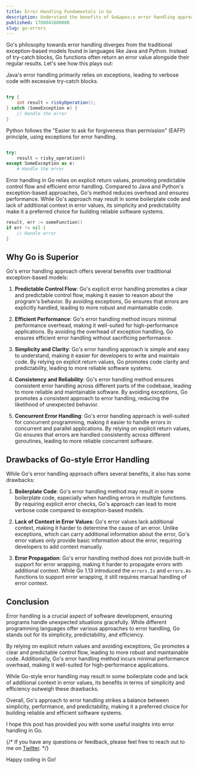 ```yaml
---
title: Error Handling Fundamentals in Go
description: Understand the benefits of Go&apos;s error handling approach. Explore how it promotes code clarity, efficiency, and helps you write more maintainable software.
published: 1708041600000
slug: go-errors
---
```


Go&apos;s philosophy towards error handling diverges from the traditional exception-based models found in languages like Java and Python. Instead of try-catch blocks, Go functions often return an error value alongside their regular results.  Let's see how this plays out:

Java&apos;s error handling primarily relies on exceptions, leading to verbose code with excessive try-catch blocks.

```java

try {
    int result = riskyOperation();
} catch (SomeException e) {
    // Handle the error
}
```

Python follows the "Easier to ask for forgiveness than permission" (EAFP) principle, using exceptions for error handling.
```python

try:
    result = risky_operation()
except SomeException as e:
    # Handle the error
```

Error handling in Go relies on explicit return values, promoting predictable control flow and efficient error handling. Compared to Java and Python&apos;s exception-based approaches, Go&apos;s method reduces overhead and ensures performance. While Go&apos;s approach may result in some boilerplate code and lack of additional context in error values, its simplicity and predictability make it a preferred choice for building reliable software systems.
```go
result, err := someFunction()
if err != nil {
    // Handle error
}
```

## Why Go is Superior

Go&apos;s error handling approach offers several benefits over traditional exception-based models:

1. **Predictable Control Flow**: Go&apos;s explicit error handling promotes a clear and predictable control flow, making it easier to reason about the program&apos;s behavior. By avoiding exceptions, Go ensures that errors are explicitly handled, leading to more robust and maintainable code.

2. **Efficient Performance**: Go&apos;s error handling method incurs minimal performance overhead, making it well-suited for high-performance applications. By avoiding the overhead of exception handling, Go ensures efficient error handling without sacrificing performance.

3. **Simplicity and Clarity**: Go&apos;s error handling approach is simple and easy to understand, making it easier for developers to write and maintain code. By relying on explicit return values, Go promotes code clarity and predictability, leading to more reliable software systems.

4. **Consistency and Reliability**: Go&apos;s error handling method ensures consistent error handling across different parts of the codebase, leading to more reliable and maintainable software. By avoiding exceptions, Go promotes a consistent approach to error handling, reducing the likelihood of unexpected behavior.

5. **Concurrent Error Handling**: Go&apos;s error handling approach is well-suited for concurrent programming, making it easier to handle errors in concurrent and parallel applications. By relying on explicit return values, Go ensures that errors are handled consistently across different goroutines, leading to more reliable concurrent software.

## Drawbacks of Go-style Error Handling

While Go&apos;s error handling approach offers several benefits, it also has some drawbacks:

1. **Boilerplate Code**: Go&apos;s error handling method may result in some boilerplate code, especially when handling errors in multiple functions. By requiring explicit error checks, Go&apos;s approach can lead to more verbose code compared to exception-based models.

2. **Lack of Context in Error Values**: Go&apos;s error values lack additional context, making it harder to determine the cause of an error. Unlike exceptions, which can carry additional information about the error, Go&apos;s error values only provide basic information about the error, requiring developers to add context manually.

3. **Error Propagation**: Go&apos;s error handling method does not provide built-in support for error wrapping, making it harder to propagate errors with additional context. While Go 1.13 introduced the <code>errors.Is</code> and <code>errors.As</code> functions to support error wrapping, it still requires manual handling of error context.

## Conclusion

Error handling is a crucial aspect of software development, ensuring programs handle unexpected situations gracefully. While different programming languages offer various approaches to error handling, Go stands out for its simplicity, predictability, and efficiency.

By relying on explicit return values and avoiding exceptions, Go promotes a clear and predictable control flow, leading to more robust and maintainable code. Additionally, Go&apos;s error handling method incurs minimal performance overhead, making it well-suited for high-performance applications.

While Go-style error handling may result in some boilerplate code and lack of additional context in error values, its benefits in terms of simplicity and efficiency outweigh these drawbacks.

Overall, Go&apos;s approach to error handling strikes a balance between simplicity, performance, and predictability, making it a preferred choice for building reliable and efficient software systems.

I hope this post has provided you with some useful insights into error handling in Go. 

{/* If you have any questions or feedback, please feel free to reach out to me on [Twitter](https://twitter.com/codewitty_).  */}

Happy coding in Go! 

<ThemedImage filename="gocat.png" width={300} height={300} />
 